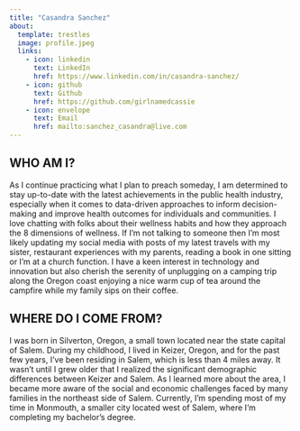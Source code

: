 ```yaml
---
title: "Casandra Sanchez"
about:
  template: trestles
  image: profile.jpeg
  links:
    - icon: linkedin
      text: LinkedIn
      href: https://www.linkedin.com/in/casandra-sanchez/
    - icon: github
      text: Github
      href: https://github.com/girlnamedcassie
    - icon: envelope
      text: Email
      href: mailto:sanchez_casandra@live.com
---
```


## WHO AM I?

As I continue practicing what I plan to preach someday, I am determined to stay up-to-date with the latest achievements in the public health industry, especially when it comes to data-driven approaches to inform decision-making and improve health outcomes for individuals and communities. I love chatting with folks about their wellness habits and how they approach the 8 dimensions of wellness. If I’m not talking to someone then I’m most likely updating my social media with posts of my latest travels with my sister, restaurant experiences with my parents, reading a book in one sitting or I'm at a church function. I have a keen interest in technology and innovation but also cherish the serenity of unplugging on a camping trip along the Oregon coast enjoying a nice warm cup of tea around the campfire while my family sips on their coffee.

## WHERE DO I COME FROM?

I was born in Silverton, Oregon, a small town located near the state capital of Salem. During my childhood, I lived in Keizer, Oregon, and for the past few years, I've been residing in Salem, which is less than 4 miles away. It wasn't until I grew older that I realized the significant demographic differences between Keizer and Salem. As I learned more about the area, I became more aware of the social and economic challenges faced by many families in the northeast side of Salem. Currently, I'm spending most of my time in Monmouth, a smaller city located west of Salem, where I'm completing my bachelor's degree.
